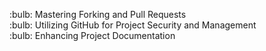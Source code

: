 :bulb: Mastering Forking and Pull Requests <br>
:bulb: Utilizing GitHub for Project Security and Management<br>
:bulb: Enhancing Project Documentation